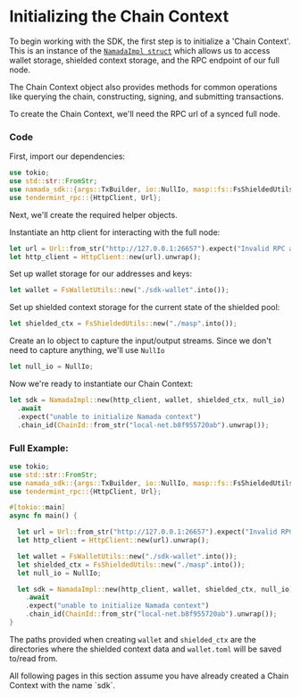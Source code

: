 
# Initializing the Chain Context

To begin working with the SDK, the first step is to initialize a 'Chain Context'. This is an instance of the 
[`NamadaImpl struct`](https://github.com/anoma/namada/blob/main/crates/sdk/src/lib.rs#L659) which allows us to access 
wallet storage, shielded context storage, and the RPC endpoint of our full node.  

The Chain Context object also provides methods for common operations like querying the chain, constructing, signing, 
and submitting transactions.

To create the Chain Context, we'll need the RPC url of a synced full node.  

### Code

First, import our dependencies:
```rust
use tokio;
use std::str::FromStr;
use namada_sdk::{args::TxBuilder, io::NullIo, masp::fs::FsShieldedUtils, wallet::fs::FsWalletUtils, NamadaImpl, chain::ChainId};
use tendermint_rpc::{HttpClient, Url};
```

Next, we'll create the required helper objects.  

Instantiate an http client for interacting with the full node:
```rust
let url = Url::from_str("http://127.0.0.1:26657").expect("Invalid RPC address");
let http_client = HttpClient::new(url).unwrap();
```

Set up wallet storage for our addresses and keys:
```rust
let wallet = FsWalletUtils::new("./sdk-wallet".into());
```

Set up shielded context storage for the current state of the shielded pool:
```rust
let shielded_ctx = FsShieldedUtils::new("./masp".into());
```

Create an Io object to capture the input/output streams. Since we don't need to 
capture anything, we'll use `NullIo`
```rust
let null_io = NullIo;
```

Now we're ready to instantiate our Chain Context:
```rust
let sdk = NamadaImpl::new(http_client, wallet, shielded_ctx, null_io)
  .await
  .expect("unable to initialize Namada context")
  .chain_id(ChainId::from_str("local-net.b8f955720ab").unwrap());
```

### Full Example:

```rust
use tokio;
use std::str::FromStr;
use namada_sdk::{args::TxBuilder, io::NullIo, masp::fs::FsShieldedUtils, rpc, wallet::fs::FsWalletUtils, Namada, NamadaImpl, chain::ChainId};
use tendermint_rpc::{HttpClient, Url};

#[tokio::main]
async fn main() {

  let url = Url::from_str("http://127.0.0.1:26657").expect("Invalid RPC address");
  let http_client = HttpClient::new(url).unwrap();

  let wallet = FsWalletUtils::new("./sdk-wallet".into());
  let shielded_ctx = FsShieldedUtils::new("./masp".into());
  let null_io = NullIo;

  let sdk = NamadaImpl::new(http_client, wallet, shielded_ctx, null_io)
    .await
    .expect("unable to initialize Namada context")
    .chain_id(ChainId::from_str("local-net.b8f955720ab").unwrap());
}
```
The paths provided when creating `wallet` and `shielded_ctx` are the directories where the shielded context data and `wallet.toml` will be 
saved to/read from.

<Callout type="info">
All following pages in this section assume you have already created a Chain Context with the name `sdk`.
</Callout>